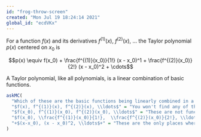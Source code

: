 ```yaml
---
id: "frog-throw-screen"
created: "Mon Jul 19 18:24:14 2021"
global_id: "ecdVKx"
---
```


For a function $f(x)$ and its derivatives $f^{(1)}(x)$, $f^{(2)}(x)$, ... the Taylor polynomial $p(x)$ centered on $x_0$ is

$$p(x) \equiv f(x_0) + \frac{f^{(1)}(x_0)}{1!} (x - x_0)^1 + 
\frac{f^{(2)}(x_0)}{2!} (x - x_0)^2 + \cdots$$

A Taylor polynomial, like all polynomials, is a linear combination of basic functions. 

```r
askMC(
  "Which of these are the basic functions being linearly combined in a Taylor polynomial?",
  "$f(x), f^{(1)}(x), f^{(2)}(x), \\ldots$" = "You won't find any of these in the definition of $p(x)$ given above. You're confusing $x$ with $x_0$.",
  "$f(x_0), f^{(1)}(x_0), f^{(2)}(x_0), \\ldots$" = "These are not functions of $x$. They are numbers computed by evaluating a function at the center point $x_0$.", 
  "$f(x_0), \\frac{f^{(1)}(x_0)}{1!},  \\frac{f^{(2)}(x_0)}{2!}, \\ldots$" = "These are not functions of $x$. They are numbers computed by evaluating a function at the center point $x_0$.",
  "+$(x-x_0), (x - x_0)^2, \\ldots$+" = "These are the only places where the variable $x$ appears in the Taylor formula."
)
```


